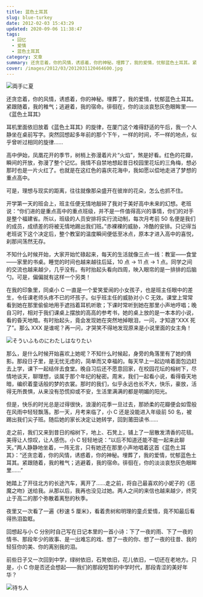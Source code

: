 ```yaml
---
title: 蓝色土耳其
slug: blue-turkey
date: 2012-02-03 15:43:29
updated: 2020-09-06 11:38:47
tags:
  - 回忆
  - 爱情
  - 蓝色土耳其
category: 文章
summary: 还贪恋着，你的风情，诱惑着，你的神秘。埋葬了，我的爱情，忧郁蓝色土耳其。紧跟随着，我的稚气；逃避着，我的宿命。徘徊在，你的淡淡哀愁灰色眼眸里。
cover: /images/2012/03/2012031120464600.jpg
---
```


![両手に夏](/images/2012/04/2012042820514100.jpg)

<MusicPlayer netease={1389742858} />

还贪恋着，你的风情，诱惑着，你的神秘。埋葬了，我的爱情，忧郁蓝色土耳其。紧跟随着，我的稚气；逃避着，我的宿命。徘徊在，你的淡淡哀愁灰色眼眸里——《蓝色土耳其》

耳机里面依旧放着《蓝色土耳其》的旋律，在厦门这个难得舒适的午后，我一个人静坐在桌前写字。突然回想起多年前的那个下午，一样的时间，不一样的地点，似乎曾听过相同的旋律……

高中伊始，凤凰花开的季节，树梢上弥漫着片片“火焰”，煞是好看。红色的花瓣，瞬间的开放，弥漫了整个记忆。我情不自禁地想起昔日校园里花坛的三角梅，想必那时也是一片火红了。也就是在这红色的喜庆花海中，我如愿以偿地走进了梦想的重点高中。

可是，理想与现实的距离，往往就像那朵盛开在彼岸的花朵，怎么也抓不住。

开学第一天的班会上，班主任便无情地敲碎了我对于美好高中未来的幻想。老班说：“你们进的是重点高中的重点班级，并不是一件值得高兴的事情，你们的对手是整个福建省。所以，班级的人员安排将实行流动制，每次月考前 50 名便是我们的成员，成绩差的将被无情地踢出我们班。”赤裸裸的威胁，冷酷的安排。只记得当老班说下这个决定后，整个教室的温度瞬间便低至冰点，原本才进入高中的喜悦，刹那间荡然无存。

不知什么时候开始，大家开始忙碌起来，每天的生活就像三点一线：教室——食堂——家里的书桌。睡觉的时间也越来越往后延，10 点 → 11 点 → 1 点。同学之间的交流也越来越少，几乎没有。有时抬起头看向四周，映入眼帘的是一排排的后脑勺。可是，偏偏就有这样一个另类！

在我的印象里，同桌小 C 一直是一个爱笑爱闹的小女孩子，也是班主任眼中的差生，令任课老师头疼不已的坏孩子。似乎班主任的威胁对小 C 无效。课堂上常常看到她在那里偷偷地用手遮挡着耳机听歌；下课时常听到她在那里小声地哼唱；晚自习时，相对于我们课桌上摆放的高高的参考书，她的桌上放的是一本本的小说，看的昏天地暗。有时抬起头，竟会发现她在突然地掉眼泪，一问，才知道“XXX 死了”。那么 XXX 是谁呢？再一问，才哭笑不得地发现原来是小说里面的女主角！

![そういふものにわたしはなりたい](/images/2012/04/2012042820532500.jpg)

那么，是什么时候开始喜欢上她呢？不知什么时候起，身旁的角落里有了她的倩影。那段日子里，是无忧无虑的，简单而又幸福的。每天早上一起边啃着面包边赶去上学，课下一起结伴去食堂。晚自习后还不愿意回家，在校园花坛的榕树下，尽情地谈天，聊理想，谈属于那个年纪的秘密。周末，我们一起看小说，看得昏天地暗，编织着童话般的梦的衣裳。那时的我们，似乎永远也长不大，快乐，豪放，活得无所畏惧，从来没有恐慌抑或不安，生活里满满的都是明媚的阳光。

但是，快乐的时光总是过得很快，浪漫的花季一旦过去，那娇柔的花瓣便会如雪般在风雨中轻轻飘落。那一天，月考来临了，小 C 还是没能进入年级前 50 名，被踢出我们尖子班。随后她的家长决定让她转学，回到莆田读书……

走之前，我们又来到昔日的榕树下，地上、石凳上，铺上了一层散发清香的花毯。美得让人惊叹，让人感伤。小 C 轻轻地说：“以后不知道还能不能一起来此聊天。”两人静静地坐着，一阵无言，只有她还在那里小声地唱着这首《蓝色土耳其》：“还贪恋着，你的风情，诱惑着，你的神秘。埋葬了，我的爱情，忧郁蓝色土耳其。紧跟随着，我的稚气；逃避着，我的宿命。徘徊在，你的淡淡哀愁灰色眼眸里……”

她踏上了开往北方的长途汽车，离开了……走之前，将自己最喜欢的小妮子的《恶魔之吻》送给我。从那以后，我再也没见过她。两人之间的来信也越来越少，终究止于高二的那个弥散着离愁的秋季。

夜里又一次看了一遍《秒速 5 厘米》，看着贵树和明理的童贞爱情，竟不知最后看得热泪盈眶。

回想起与小 C 分别时自己写在日记本里的一首小诗：下了一夜的雨、下了一夜的情书、那段年少的故事、是一出难忘的戏、想了一夜的你、想了一夜的往昔、我的轻狂你的美、你的离别我的泪。

前些日子又一次回到中学，绿树依旧，石凳依旧，花儿依旧，一切还在老地方。只是，小 C 你是否还会想起——我们的那段短暂的中学时代，那段青涩的美好年华？

![待ち人](/images/2012/04/2012042820485500.jpg)
